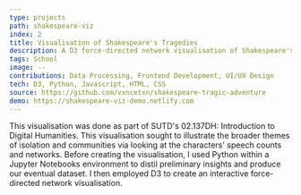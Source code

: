 ```yaml
---
type: projects
path: shakespeare-viz
index: 2
title: Visualisation of Shakespeare's Tragedies
description: A D3 force-directed network visualisation of Shakespeare's Big 4 Tragedies
tags: School
image: --
contributions: Data Processing, Frontend Development, UI/UX Design
tech: D3, Python, Javascript, HTML, CSS
source: https://github.com/vxncetxn/shakespeare-tragic-adventure
demo: https://shakespeare-viz-demo.netlify.com
---
```


This visualisation was done as part of SUTD's 02.137DH: Introduction to Digital
Humanities. This visualisation <Highlight>sought to illustrate the broader themes of
isolation and communities</Highlight> via looking at the characters' speech counts and networks.
Before creating the visualisation, I used Python within a Jupyter Notebooks
environment to <Highlight>distil preliminary insights and produce our eventual dataset</Highlight>.
I then employed D3 to create an <Highlight>interactive force-directed network visualisation</Highlight>.
